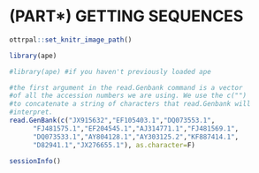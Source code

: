 # (PART\*) GETTING SEQUENCES {-}

```r
ottrpal::set_knitr_image_path()
```


```r
library(ape)
```

```r
#library(ape) #if you haven't previously loaded ape

#the first argument in the read.Genbank command is a vector
#of all the accession numbers we are using. We use the c("")
#to concatenate a string of characters that read.Genbank will
#interpret. 
read.GenBank(c("JX915632","EF105403.1","DQ073553.1",
      "FJ481575.1","EF204545.1","AJ314771.1","FJ481569.1",
      "DQ073533.1","AY804128.1","AY303125.2","KF887414.1",
      "D82941.1","JX276655.1"), as.character=F)
```

```r
sessionInfo()
```


